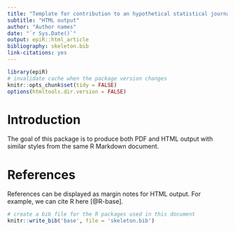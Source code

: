 ```yaml
---
title: "Template for contribution to an hypothetical statistical journal with dynamic content"
subtitle: "HTML output"
author: "Author names"
date: "`r Sys.Date()`"
output: epiR::html_article
bibliography: skeleton.bib
link-citations: yes
---
```


```r
library(epiR)
# invalidate cache when the package version changes
knitr::opts_chunk$set(tidy = FALSE)
options(htmltools.dir.version = FALSE)
```

# Introduction

The goal of this package is to produce both PDF and HTML output with similar styles from the same R Markdown document.

# References

References can be displayed as margin notes for HTML output. For example, we can cite R here [@R-base].

```r
# create a bib file for the R packages used in this document
knitr::write_bib('base', file = 'skeleton.bib')
```


